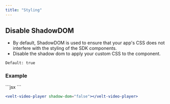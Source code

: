 ```yaml
---
title: "Styling"
---
```


## Disable ShadowDOM
- By default, ShadowDOM is used to ensure that your app's CSS does not interfere with the styling of the SDK components.
- Disable the shadow dom to apply your custom CSS to the component.

`Default: true`


### Example
<Tabs>

<Tab title="React / Next.js">
```jsx
<VeltVideoPlayer shadowDom={false} />
```

</Tab>

<Tab title="HTML / Other Frameworks">

```jsx
<velt-video-player shadow-dom="false"></velt-video-player>
```

</Tab>

</Tabs>